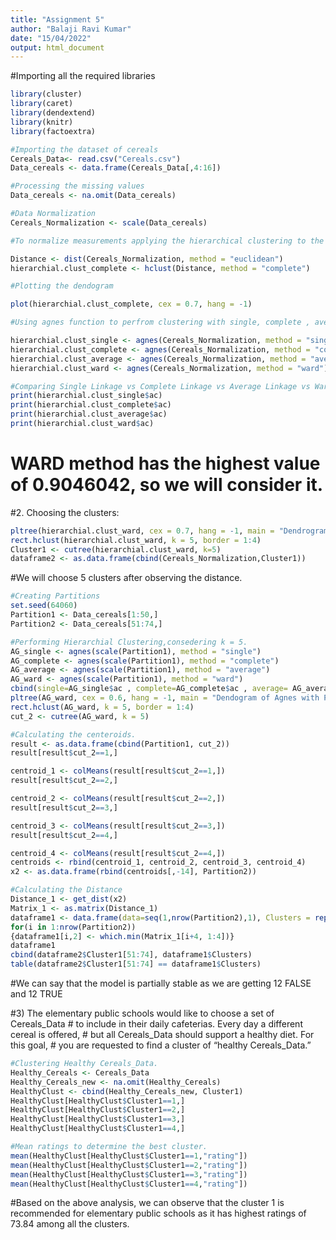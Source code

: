 ```yaml
---
title: "Assignment 5"
author: "Balaji Ravi Kumar"
date: "15/04/2022"
output: html_document
---
```

#Importing all the required libraries



```r
library(cluster)
library(caret)
library(dendextend)
library(knitr)
library(factoextra)
```

```r

#Importing the dataset of cereals
Cereals_Data<- read.csv("Cereals.csv")
Data_cereals <- data.frame(Cereals_Data[,4:16])
```

```r

#Processing the missing values 
Data_cereals <- na.omit(Data_cereals)

#Data Normalization
Cereals_Normalization <- scale(Data_cereals)
```

```r
#To normalize measurements applying the hierarchical clustering to the data using Euclidean distance.

Distance <- dist(Cereals_Normalization, method = "euclidean")
hierarchial.clust_complete <- hclust(Distance, method = "complete")

#Plotting the dendogram

plot(hierarchial.clust_complete, cex = 0.7, hang = -1)
```

```r
#Using agnes function to perfrom clustering with single, complete , average and Ward linkages.

hierarchial.clust_single <- agnes(Cereals_Normalization, method = "single")
hierarchial.clust_complete <- agnes(Cereals_Normalization, method = "complete")
hierarchial.clust_average <- agnes(Cereals_Normalization, method = "average")
hierarchial.clust_ward <- agnes(Cereals_Normalization, method = "ward")

#Comparing Single Linkage vs Complete Linkage vs Average Linkage vs Ward
print(hierarchial.clust_single$ac)
print(hierarchial.clust_complete$ac)
print(hierarchial.clust_average$ac)
print(hierarchial.clust_ward$ac)
```
# WARD method has the highest value of 0.9046042,  so we will consider it. 

#2. Choosing the clusters:
```r
pltree(hierarchial.clust_ward, cex = 0.7, hang = -1, main = "Dendrogram of agnes (Using Ward)")
rect.hclust(hierarchial.clust_ward, k = 5, border = 1:4)
Cluster1 <- cutree(hierarchial.clust_ward, k=5)
dataframe2 <- as.data.frame(cbind(Cereals_Normalization,Cluster1))
```
#We will choose 5 clusters after observing the distance.
```r
#Creating Partitions
set.seed(64060)
Partition1 <- Data_cereals[1:50,]
Partition2 <- Data_cereals[51:74,]
```

```r
#Performing Hierarchial Clustering,consedering k = 5.
AG_single <- agnes(scale(Partition1), method = "single")
AG_complete <- agnes(scale(Partition1), method = "complete")
AG_average <- agnes(scale(Partition1), method = "average")
AG_ward <- agnes(scale(Partition1), method = "ward")
cbind(single=AG_single$ac , complete=AG_complete$ac , average= AG_average$ac , ward= AG_ward$ac)
pltree(AG_ward, cex = 0.6, hang = -1, main = "Dendogram of Agnes with Partitioned Data (Using Ward)")
rect.hclust(AG_ward, k = 5, border = 1:4)
cut_2 <- cutree(AG_ward, k = 5)
```

```r
#Calculating the centeroids.
result <- as.data.frame(cbind(Partition1, cut_2))
result[result$cut_2==1,]

centroid_1 <- colMeans(result[result$cut_2==1,])
result[result$cut_2==2,]

centroid_2 <- colMeans(result[result$cut_2==2,])
result[result$cut_2==3,]

centroid_3 <- colMeans(result[result$cut_2==3,])
result[result$cut_2==4,]

centroid_4 <- colMeans(result[result$cut_2==4,])
centroids <- rbind(centroid_1, centroid_2, centroid_3, centroid_4)
x2 <- as.data.frame(rbind(centroids[,-14], Partition2))
```

```r
#Calculating the Distance
Distance_1 <- get_dist(x2)
Matrix_1 <- as.matrix(Distance_1)
dataframe1 <- data.frame(data=seq(1,nrow(Partition2),1), Clusters = rep(0,nrow(Partition2)))
for(i in 1:nrow(Partition2)) 
{dataframe1[i,2] <- which.min(Matrix_1[i+4, 1:4])}
dataframe1
cbind(dataframe2$Cluster1[51:74], dataframe1$Clusters)
table(dataframe2$Cluster1[51:74] == dataframe1$Clusters)
```
#We can say that the model is partially stable as we are getting 12 FALSE and 12 TRUE 

#3) The elementary public schools would like to choose a set of Cereals_Data
# to include in their daily cafeterias. Every day a different cereal is offered,
# but all Cereals_Data should support a healthy diet. For this goal,
# you are requested to find a cluster of “healthy Cereals_Data.” 
```r

#Clustering Healthy Cereals_Data.
Healthy_Cereals <- Cereals_Data
Healthy_Cereals_new <- na.omit(Healthy_Cereals)
HealthyClust <- cbind(Healthy_Cereals_new, Cluster1)
HealthyClust[HealthyClust$Cluster1==1,]
HealthyClust[HealthyClust$Cluster1==2,]
HealthyClust[HealthyClust$Cluster1==3,]
HealthyClust[HealthyClust$Cluster1==4,]
```

```r
#Mean ratings to determine the best cluster.
mean(HealthyClust[HealthyClust$Cluster1==1,"rating"])
mean(HealthyClust[HealthyClust$Cluster1==2,"rating"])
mean(HealthyClust[HealthyClust$Cluster1==3,"rating"])
mean(HealthyClust[HealthyClust$Cluster1==4,"rating"])
```
#Based on the above analysis, we can observe that the cluster 1 is recommended for elementary public schools as it has highest ratings of 73.84 among all the clusters.